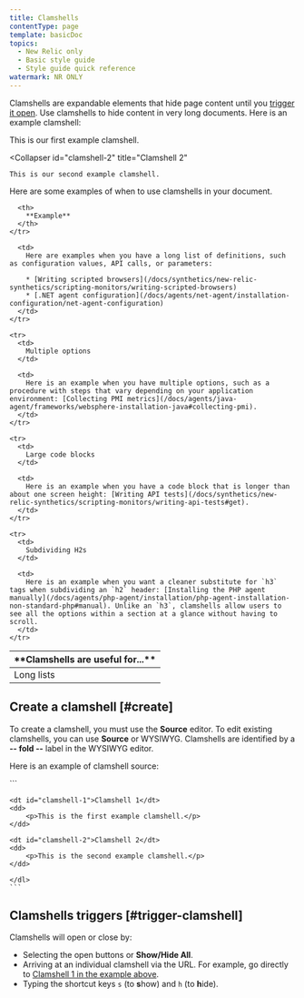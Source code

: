 ```yaml
---
title: Clamshells
contentType: page
template: basicDoc
topics:
  - New Relic only
  - Basic style guide
  - Style guide quick reference
watermark: NR ONLY
---
```


Clamshells are expandable elements that hide page content until you [trigger it open](#trigger-clamshell). Use clamshells to hide content in very long documents. Here is an example clamshell:

<CollapserGroup>
  <Collapser
    id="clamshell-1"
    title="Clamshell 1"
  >
    This is our first example clamshell.
  </Collapser>

  <Collapser
    id="clamshell-2"
    title="Clamshell 2"
  >
    This is our second example clamshell.
  </Collapser>
</CollapserGroup>

Here are some examples of when to use clamshells in your document.

<Table>
  <thead>
    <tr>
      <th width={200}>
        **Clamshells are useful for...**
      </th>

      <th>
        **Example**
      </th>
    </tr>
  </thead>

  <tbody>
    <tr>
      <td>
        Long lists
      </td>

      <td>
        Here are examples when you have a long list of definitions, such as configuration values, API calls, or parameters:

        * [Writing scripted browsers](/docs/synthetics/new-relic-synthetics/scripting-monitors/writing-scripted-browsers)
        * [.NET agent configuration](/docs/agents/net-agent/installation-configuration/net-agent-configuration)
      </td>
    </tr>

    <tr>
      <td>
        Multiple options
      </td>

      <td>
        Here is an example when you have multiple options, such as a procedure with steps that vary depending on your application environment: [Collecting PMI metrics](/docs/agents/java-agent/frameworks/websphere-installation-java#collecting-pmi).
      </td>
    </tr>

    <tr>
      <td>
        Large code blocks
      </td>

      <td>
        Here is an example when you have a code block that is longer than about one screen height: [Writing API tests](/docs/synthetics/new-relic-synthetics/scripting-monitors/writing-api-tests#get).
      </td>
    </tr>

    <tr>
      <td>
        Subdividing H2s
      </td>

      <td>
        Here is an example when you want a cleaner substitute for `h3` tags when subdividing an `h2` header: [Installing the PHP agent manually](/docs/agents/php-agent/installation/php-agent-installation-non-standard-php#manual). Unlike an `h3`, clamshells allow users to see all the options within a section at a glance without having to scroll.
      </td>
    </tr>
  </tbody>
</Table>

## Create a clamshell [#create]

To create a clamshell, you must use the **Source** editor. To edit existing clamshells, you can use **Source** or WYSIWYG. Clamshells are identified by a **-- fold --** label in the WYSIWYG editor.

Here is an example of clamshell source:

<CollapserGroup>
  <Collapser
    id="clamshell-source"
    title="Clamshell source"
  >
    ```
    <dl class="clamshell-list">

    <dt id="clamshell-1">Clamshell 1</dt>
    <dd>
        <p>This is the first example clamshell.</p>
    </dd>

    <dt id="clamshell-2">Clamshell 2</dt>
    <dd>
        <p>This is the second example clamshell.</p>
    </dd>

    </dl>
    ```
  </Collapser>
</CollapserGroup>

## Clamshells triggers [#trigger-clamshell]

Clamshells will open or close by:

* Selecting the open buttons or **Show/Hide All**.
* Arriving at an individual clamshell via the URL. For example, go directly to [Clamshell 1 in the example above](/docs/new-relic-only/basic-style-guide/writing-guidelines/clamshells#clamshell-1).
* Typing the shortcut keys `s` (to **s**how) and `h` (to **h**ide).
